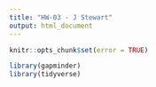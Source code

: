 ```yaml
---
title: "HW-03 - J Stewart"
output: html_document
---
```


```r
knitr::opts_chunk$set(error = TRUE)
```


```r
library(gapminder)
library(tidyverse)
```

## 
